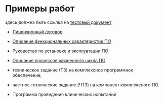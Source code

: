 # Примеры работ

здесь должна быть ссылка на [тестовый документ](./showcases/test-doc.mdx)

- [Лицензионный договор](#)
- [Описание функциональных характеристик ПО](#)
- [Руковоство по установке и эксплуатации ПО](#)
- [Описание процессов жизненного цикла ПО](#)

- техническое задание (ТЗ) на комплексное программное обеспечение;
- частное технические задание (ЧТЗ) на компонент комплексного ПО.

- Программа проведения клинических испытаний